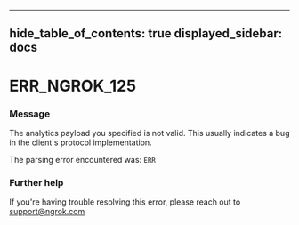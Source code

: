 

---
hide_table_of_contents: true
displayed_sidebar: docs
---


# ERR_NGROK_125

### Message
The analytics payload you specified is not valid.
This usually indicates a bug in the client's protocol implementation.

The parsing error encountered was:
`ERR`

<ErrorDetails />



### Further help
If you're having trouble resolving this error, please reach out to [support@ngrok.com](mailto:support@ngrok.com?subject=Help%20with%20ERR_NGROK_125)

